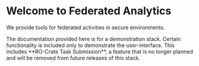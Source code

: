 
# Welcome to Federated Analytics 
We provide tools for federated activities in secure environments.

<Callout type="info"> 
The documentation provided here is for a demonstration stack.
Certain functionality is included only to demonstrate the user-interface.
This includes **RO-Crate Task Submission**, a feature that is no longer planned
and will be removed from future releases of this stack.  
</Callout>
